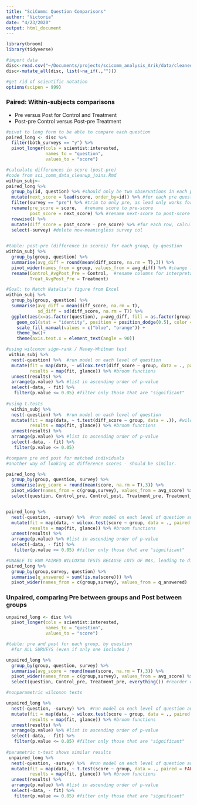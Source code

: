 ```yaml
---
title: "SciComm: Question Comparisons"
author: "Victoria"
date: "4/23/2020"
output: html_document
---
```

```r
library(broom)
library(tidyverse)

#import data
disc<-read.csv("~/Documents/projects/scicomm_analysis_Arik/data/cleaned_complete_joins/scicomm_complete_data_joined.csv")
disc<-mutate_all(disc, list(~na_if(.,"")))

#get rid of scientific notation
options(scipen = 999)
```

### Paired: Within-subjects comparisons 
* Pre versus Post for Control and Treatment 
* Post-pre Control versus Post-pre Treatment

```r

#pivot to long form to be able to compare each question
paired_long <- disc %>%
  filter(both_surveys == "y") %>%
  pivot_longer(cols = scientist:interested,
               names_to = "question", 
               values_to = "score") 

#calculate differences in score (post-pre)
#code from sci_comm_data_cleanup_joins.Rmd
within_subj<-
paired_long %>%
  group_by(id, question) %>% #should only be two observations in each pair (pre and post)
  mutate(next_score = lead(score, order_by=id)) %>% #for each pre question, annotates the post score in next_score column
  filter(survey == "pre") %>% #trim to only pre, as lead only works for pre.
  rename(pre_score = score,   #rename score to pre-score
         post_score = next_score) %>% #rename next-score to post-score
  rowwise() %>% 
  mutate(diff_score = post_score - pre_score) %>% #for each row, calculate post-pre across cols
  select(-survey) #delete now-meaningless survey col
  
```

```r
#table: post-pre (difference in scores) for each group, by question
within_subj %>%
  group_by(group, question) %>%
  summarise(avg_diff = round(mean(diff_score, na.rm = T),3)) %>%
  pivot_wider(names_from = group, values_from = avg_diff) %>% #change format for control, treatment next to each other
  rename(Control_AvgPost_Pre = Control,  #rename columns for interpretability
         Treat_AvgPost_Pre = Treatment)
```

```r
#Goal: to Match Natalia's figure from Excel 
within_subj %>%
  group_by(group, question) %>%
  summarise(avg_diff = mean(diff_score, na.rm = T),
            sd_diff = sd(diff_score, na.rm = T)) %>%
  ggplot(aes(x=as.factor(question), y=avg_diff, fill = as.factor(group))) + 
    geom_col(stat = "identity", position = position_dodge(0.5), color = "black")  + 
    scale_fill_manual(values = c("blue", "orange")) + 
    theme_bw()+
    theme(axis.text.x = element_text(angle = 90))
```
```r


#using wilcoxon sign-rank / Maney-Whitman test 
 within_subj %>% 
  nest(-question) %>%  #run model on each level of question
  mutate(fit = map(data, ~ wilcox.test(diff_score ~ group, data = ., paired = FALSE)), #wilcoxon test 
         results = map(fit, glance)) %>% #broom functions
  unnest(results) %>%
  arrange(p.value) %>% #list in ascending order of p-value
  select(-data, - fit) %>%
   filter(p.value <= 0.05) #filter only those that are "significant" 
 
#using t.tests 
  within_subj %>% 
  nest(-question) %>%  #run model on each level of question
  mutate(fit = map(data, ~ t.test(diff_score ~ group, data = .)), #wilcoxon test 
         results = map(fit, glance)) %>% #broom functions
  unnest(results) %>%
  arrange(p.value) %>% #list in ascending order of p-value
  select(-data, - fit) %>%
   filter(p.value <= 0.05) 
```
```r
#compare pre and post for matched individuals 
#another way of looking at difference scores - should be similar.  

paired_long %>%
  group_by(group, question, survey) %>%
  summarise(avg_score = round(mean(score, na.rm = T),3)) %>%
  pivot_wider(names_from = c(group,survey), values_from = avg_score) %>%  #change format to one row per question
  select(question, Control_pre, Control_post, Treatment_pre, Treatment_post) #reorder columns for comparisons 


paired_long %>% 
  nest(-question, -survey) %>%  #run model on each level of question and survey
  mutate(fit = map(data, ~ wilcox.test(score ~ group, data = ., paired = TRUE)), #wilcoxon test 
         results = map(fit, glance)) %>% #broom functions
  unnest(results) %>%
  arrange(p.value) %>% #list in ascending order of p-value
  select(-data, - fit) %>%
   filter(p.value <= 0.05) #filter only those that are "significant" 

#UNABLE TO RUN PAIRED WILCOXON TESTS BECAUSE LOTS OF NAs, leading to different lengths - see here.
paired_long %>% 
  group_by(group,survey, question) %>% 
  summarise(q_answered = sum(!is.na(score))) %>%
  pivot_wider(names_from = c(group,survey), values_from = q_answered)
```


### Unpaired, comparing Pre between groups and Post between groups 

```r
unpaired_long <- disc %>%
  pivot_longer(cols = scientist:interested,
               names_to = "question", 
               values_to = "score")
```

```r
#table: pre and post for each group, by question 
  #for ALL SURVEYS (even if only one included )

unpaired_long %>%
  group_by(group, question, survey) %>%
  summarise(avg_score = round(mean(score, na.rm = T),3)) %>%
  pivot_wider(names_from = c(group,survey), values_from = avg_score) %>%  #change format to one row per question
  select(question, Control_pre, Treatment_pre, everything()) #reorder columns for comparisons 

```
```r
#nonparametric wilcoxon tests 

unpaired_long %>% 
  nest(-question, -survey) %>%  #run model on each level of question and survey
  mutate(fit = map(data, ~ wilcox.test(score ~ group, data = ., paired = FALSE)), #wilcoxon test 
         results = map(fit, glance)) %>% #broom functions
  unnest(results) %>%
  arrange(p.value) %>% #list in ascending order of p-value
  select(-data, - fit) %>%
   filter(p.value <= 0.05) #filter only those that are "significant" 
 
#parametric t-test shows similar results 
 unpaired_long %>% 
  nest(-question, -survey) %>%  #run model on each level of question and survey
  mutate(fit = map(data, ~ t.test(score ~ group, data = ., paired = FALSE)), #wilcoxon test 
         results = map(fit, glance)) %>% #broom functions
  unnest(results) %>%
  arrange(p.value) %>% #list in ascending order of p-value
  select(-data, - fit) %>%
   filter(p.value <= 0.05) #filter only those that are "significant" 
```



